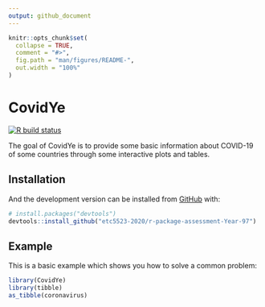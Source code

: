 ```yaml
---
output: github_document
---
```


<!-- README.md is generated from README.Rmd. Please edit that file -->

```r
knitr::opts_chunk$set(
  collapse = TRUE,
  comment = "#>",
  fig.path = "man/figures/README-",
  out.width = "100%"
)
```

# CovidYe

<!-- badges: start -->
[![R build status](https://github.com/etc5523-2020/r-package-assessment-Year-97/workflows/R-CMD-check/badge.svg)](https://github.com/etc5523-2020/r-package-assessment-Year-97/actions)
<!-- badges: end -->

The goal of CovidYe is to provide some basic information about COVID-19 of some countries through some interactive plots and tables.

## Installation

<!-- You can install the released version of CovidYe from [CRAN](https://CRAN.R-project.org) with: -->

<!-- ``` r -->
<!-- install.packages("CovidYe") -->
<!-- ``` -->

And the development version can be installed from [GitHub](https://github.com/) with:

``` r
# install.packages("devtools")
devtools::install_github("etc5523-2020/r-package-assessment-Year-97")
```
## Example

This is a basic example which shows you how to solve a common problem:

```r
library(CovidYe)
library(tibble)
as_tibble(coronavirus)
```

